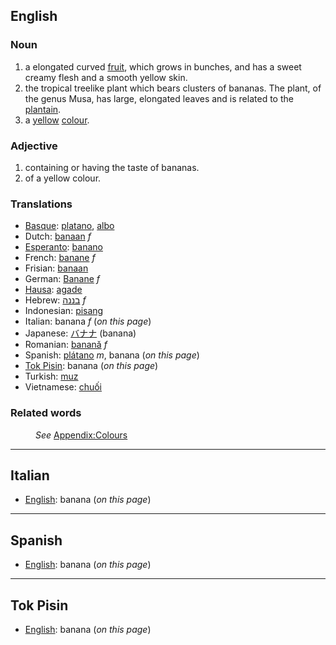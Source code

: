 ==English==

===Noun===
#a elongated curved [[fruit]], which grows in bunches, and has a sweet creamy flesh and a smooth yellow skin.
#the tropical treelike plant which bears clusters of bananas. The plant, of the genus Musa, has large, elongated leaves and is related to the [[plantain]].
#a [[yellow]] [[color|colour]].
===Adjective===
#containing or having the taste of bananas.
#of a yellow colour.

===Translations===

*[[Basque]]: [[platano]], [[albo]]
*Dutch: [[banaan]] ''f''
*[[Esperanto]]: [[banano]]
*French: [[banane]] ''f''
*Frisian: [[banaan]]
*German: [[Banane]] ''f''
*[[Hausa]]: [[agade]]
*Hebrew: [[בננה]] ''f''
*Indonesian: [[pisang]]
*Italian: banana ''f'' (''on this page'')
*Japanese: [[バナナ]] (banana)
*Romanian: [[banană]] ''f''
*Spanish: [[plátano]] ''m'', banana (''on this page'')
*[[Tok Pisin]]: banana (''on this page'')
*Turkish: [[muz]]
*Vietnamese: [[chuối]]

===Related words===
:''See'' [[Wiktionary_Appendix:Colours|Appendix:Colours]]

----
==Italian==

*[[English]]: banana (''on this page'')

----
==Spanish==

*[[English]]: banana (''on this page'')

----
==Tok Pisin==

*[[English]]: banana (''on this page'')